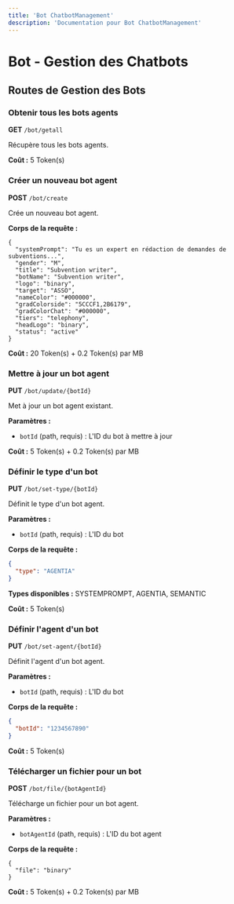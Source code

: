 ```yaml
---
title: 'Bot ChatbotManagement'
description: 'Documentation pour Bot ChatbotManagement'
---
```


# Bot - Gestion des Chatbots

## Routes de Gestion des Bots

### Obtenir tous les bots agents
**GET** `/bot/getall`

Récupère tous les bots agents.

**Coût :** 5 Token(s)

### Créer un nouveau bot agent
**POST** `/bot/create`

Crée un nouveau bot agent.

**Corps de la requête :**
```multipart/form-data
{
  "systemPrompt": "Tu es un expert en rédaction de demandes de subventions...",
  "gender": "M",
  "title": "Subvention writer",
  "botName": "Subvention writer",
  "logo": "binary",
  "target": "ASSO",
  "nameColor": "#000000",
  "gradColorside": "5CCCF1,2B6179",
  "gradColorChat": "#000000",
  "tiers": "telephony",
  "headLogo": "binary",
  "status": "active"
}
```

**Coût :** 20 Token(s) + 0.2 Token(s) par MB

### Mettre à jour un bot agent
**PUT** `/bot/update/{botId}`

Met à jour un bot agent existant.

**Paramètres :**
- `botId` (path, requis) : L'ID du bot à mettre à jour

**Coût :** 5 Token(s) + 0.2 Token(s) par MB

### Définir le type d'un bot
**PUT** `/bot/set-type/{botId}`

Définit le type d'un bot agent.

**Paramètres :**
- `botId` (path, requis) : L'ID du bot

**Corps de la requête :**
```json
{
  "type": "AGENTIA"
}
```

**Types disponibles :** SYSTEMPROMPT, AGENTIA, SEMANTIC

**Coût :** 5 Token(s)

### Définir l'agent d'un bot
**PUT** `/bot/set-agent/{botId}`

Définit l'agent d'un bot agent.

**Paramètres :**
- `botId` (path, requis) : L'ID du bot

**Corps de la requête :**
```json
{
  "botId": "1234567890"
}
```

**Coût :** 5 Token(s)

### Télécharger un fichier pour un bot
**POST** `/bot/file/{botAgentId}`

Télécharge un fichier pour un bot agent.

**Paramètres :**
- `botAgentId` (path, requis) : L'ID du bot agent

**Corps de la requête :**
```multipart/form-data
{
  "file": "binary"
}
```

**Coût :** 5 Token(s) + 0.2 Token(s) par MB 
